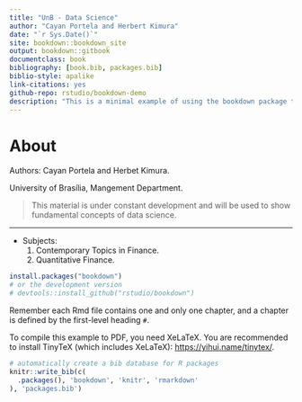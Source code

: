 ```yaml
--- 
title: "UnB - Data Science"
author: "Cayan Portela and Herbert Kimura"
date: "`r Sys.Date()`"
site: bookdown::bookdown_site
output: bookdown::gitbook
documentclass: book
bibliography: [book.bib, packages.bib]
biblio-style: apalike
link-citations: yes
github-repo: rstudio/bookdown-demo
description: "This is a minimal example of using the bookdown package to write a book. The output format for this example is bookdown::gitbook."
---
```


# About

Authors: Cayan Portela and Herbet Kimura.

University of Brasília, Mangement Department.

> This material is under constant development and will be used to show fundamental concepts of data science.

---

 - Subjects:
   1. Contemporary Topics in Finance.
   2. Quantitative Finance.

```r
install.packages("bookdown")
# or the development version
# devtools::install_github("rstudio/bookdown")  
```

Remember each Rmd file contains one and only one chapter, and a chapter is defined by the first-level heading `#`.

To compile this example to PDF, you need XeLaTeX. You are recommended to install TinyTeX (which includes XeLaTeX): <https://yihui.name/tinytex/>.

```r
# automatically create a bib database for R packages
knitr::write_bib(c(
  .packages(), 'bookdown', 'knitr', 'rmarkdown'
), 'packages.bib')
```
